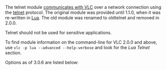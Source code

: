{{See also|Documentation:Modules/ncurses|Documentation:Modules/http intf}}
{{Module|name=telnet|type=Control interface|description=Control VLC via a telnet connection}}

The telnet module [[Control VLC instance|communicates with VLC]] over a network connection using the [[wikipedia:telnet|telnet]] protocol. The original module was provided until 1.1.0, when it was re-written in [[wikipedia:Lua (programming language)|Lua]]. The old module was renamed to oldtelnet and removed in 2.0.0.

Telnet should not be used for sensitive applications.

To find module information on the command-line for VLC 2.0.0 and above, use <code>vlc -p lua --advanced --help-verbose</code> and look for the ''Lua Telnet'' section.

Options as of 3.0.6 are listed below:
{{Option
|name=telnet-host
|value=string
|description=This is the host on which the interface will listen. It defaults to all network interfaces (0.0.0.0). If you want this interface to be available only on the local machine, enter "127.0.0.1"
}}
{{Option
|name=telnet-port
|value=integer
|default=4212
|description=This is the TCP port on which this interface will listen
}}
{{Option
|name=telnet-password
|value=string
|description=A single password restricts access to this interface
}}
{{Option
|name=lua-sd
|value=string
|description=?
}}

{{Documentation footer}}